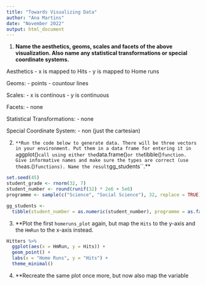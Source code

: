 ```yaml
---
title: "Towards Visualizing Data"
author: "Ana Martins"
date: "November 2022"
output: html_document
---
```


1. **Name the aesthetics, geoms, scales and facets of the above visualization. Also name any statistical transformations or special coordinate systems.**

Aesthetics
- x is mapped to Hits
- y is mapped to Home runs

Geoms:
- points
- countour lines

Scales:
- x is continous
- y is continuous

Facets:
- none

Statistical Transformations:
- none

Special Coordinate System:
- non (just the cartesian)

2. `**Run the code below to generate data. There will be three vectors in your environment. Put them in a data frame for entering it in a `ggplot()` call using either the `data.frame()` or the `tibble()` function. Give informative names and make sure the types are correct (use the `as.<type>()` functions). Name the result `gg_students``.**

```r
set.seed(45)
student_grade <- rnorm(32, 7)
student_number <- round(runif(32) * 2e6 + 5e6)
programme <- sample(c("Science", "Social Science"), 32, replace = TRUE)
```

```r
gg_students <-
  tibble(student_number = as.numeric(student_number), programme = as.factor(programme), student_grade = as.numeric(student_grade))
```

3. **Plot the first `homeruns_plot` again, but map the `Hits` to the y-axis and the `HmRun` to the x-axis instead.

```r
Hitters %>% 
  ggplot(aes(x = HmRun, y = Hits)) +
  geom_point() +
  labs(x = "Home Runs", y = "Hits") +
  theme_minimal()
```

4. **Recreate the same plot once more, but now also map the variable